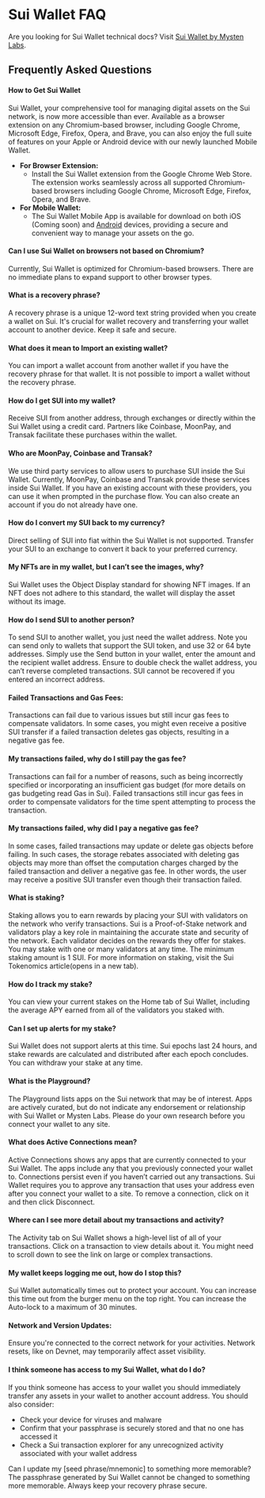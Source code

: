 # Sui Wallet FAQ

Are you looking for Sui Wallet technical docs? Visit [Sui Wallet by Mysten Labs](https://docs.mystenlabs.com/).

## Frequently Asked Questions

#### How to Get Sui Wallet

Sui Wallet, your comprehensive tool for managing digital assets on the Sui network, is now more accessible than ever. Available as a browser extension on any Chromium-based browser, including Google Chrome, Microsoft Edge, Firefox, Opera, and Brave, you can also enjoy the full suite of features on your Apple or Android device with our newly launched Mobile Wallet.

- **For Browser Extension:**
    - Install the Sui Wallet extension from the Google Chrome Web Store. The extension works seamlessly across all supported Chromium-based browsers including Google Chrome, Microsoft Edge, Firefox, Opera, and Brave.
- **For Mobile Wallet:**
    - The Sui Wallet Mobile App is available for download on both iOS (Coming soon) and [Android](https://play.google.com/store/apps/details?id=com.mystenlabs.suiwallet) devices, providing a secure and convenient way to manage your assets on the go.

#### Can I use Sui Wallet on browsers not based on Chromium?
Currently, Sui Wallet is optimized for Chromium-based browsers. There are no immediate plans to expand support to other browser types.

#### What is a recovery phrase?
A recovery phrase is a unique 12-word text string provided when you create a wallet on Sui. It's crucial for wallet recovery and transferring your wallet account to another device. Keep it safe and secure.

#### What does it mean to Import an existing wallet?
You can import a wallet account from another wallet if you have the recovery phrase for that wallet. It is not possible to import a wallet without the recovery phrase.

#### How do I get SUI into my wallet?
Receive SUI from another address, through exchanges or directly within the Sui Wallet using a credit card. Partners like Coinbase, MoonPay, and Transak facilitate these purchases within the wallet.

#### Who are MoonPay, Coinbase and Transak?
We use third party services to allow users to purchase SUI inside the Sui Wallet. Currently, MoonPay, Coinbase and Transak provide these services inside Sui Wallet. If you have an existing account with these providers, you can use it when prompted in the purchase flow. You can also create an account if you do not already have one.

#### How do I convert my SUI back to my currency?
Direct selling of SUI into fiat within the Sui Wallet is not supported. Transfer your SUI to an exchange to convert it back to your preferred currency.

#### My NFTs are in my wallet, but I can’t see the images, why?
Sui Wallet uses the Object Display standard for showing NFT images. If an NFT does not adhere to this standard, the wallet will display the asset without its image.

#### How do I send SUI to another person?
To send SUI to another wallet, you just need the wallet address. Note you can send only to wallets that support the SUI token, and use 32 or 64 byte addresses. Simply use the Send button in your wallet, enter the amount and the recipient wallet address. Ensure to double check the wallet address, you can’t reverse completed transactions. SUI cannot be recovered if you entered an incorrect address.

#### Failed Transactions and Gas Fees:
Transactions can fail due to various issues but still incur gas fees to compensate validators. In some cases, you might even receive a positive SUI transfer if a failed transaction deletes gas objects, resulting in a negative gas fee.

#### My transactions failed, why do I still pay the gas fee?
Transactions can fail for a number of reasons, such as being incorrectly specified or incorporating an insufficient gas budget (for more details on gas budgeting read Gas in Sui). Failed transactions still incur gas fees in order to compensate validators for the time spent attempting to process the transaction.

#### My transactions failed, why did I pay a negative gas fee?
In some cases, failed transactions may update or delete gas objects before failing. In such cases, the storage rebates associated with deleting gas objects may more than offset the computation charges charged by the failed transaction and deliver a negative gas fee. In other words, the user may receive a positive SUI transfer even though their transaction failed.

#### What is staking?
Staking allows you to earn rewards by placing your SUI with validators on the network who verify transactions. Sui is a Proof-of-Stake network and validators play a key role in maintaining the accurate state and security of the network. Each validator decides on the rewards they offer for stakes. You may stake with one or many validators at any time. The minimum staking amount is 1 SUI. For more information on staking, visit the Sui Tokenomics article(opens in a new tab).

#### How do I track my stake?
You can view your current stakes on the Home tab of Sui Wallet, including the average APY earned from all of the validators you staked with.

#### Can I set up alerts for my stake?
Sui Wallet does not support alerts at this time. Sui epochs last 24 hours, and stake rewards are calculated and distributed after each epoch concludes. You can withdraw your stake at any time.

#### What is the Playground?
The Playground lists apps on the Sui network that may be of interest. Apps are actively curated, but do not indicate any endorsement or relationship with Sui Wallet or Mysten Labs. Please do your own research before you connect your wallet to any site.

#### What does Active Connections mean?
Active Connections shows any apps that are currently connected to your Sui Wallet. The apps include any that you previously connected your wallet to. Connections persist even if you haven’t carried out any transactions. Sui Wallet requires you to approve any transaction that uses your address even after you connect your wallet to a site. To remove a connection, click on it and then click Disconnect.

#### Where can I see more detail about my transactions and activity?
The Activity tab on Sui Wallet shows a high-level list of all of your transactions. Click on a transaction to view details about it. You might need to scroll down to see the link on large or complex transactions.

#### My wallet keeps logging me out, how do I stop this?
Sui Wallet automatically times out to protect your account. You can increase this time out from the burger menu on the top right. You can increase the Auto-lock to a maximum of 30 minutes.

#### Network and Version Updates:
Ensure you're connected to the correct network for your activities. Network resets, like on Devnet, may temporarily affect asset visibility.

#### I think someone has access to my Sui Wallet, what do I do?
If you think someone has access to your wallet you should immediately transfer any assets in your wallet to another account address. You should also consider:
- Check your device for viruses and malware
- Confirm that your passphrase is securely stored and that no one has accessed it
- Check a Sui transaction explorer for any unrecognized activity associated with your wallet address

Can I update my [seed phrase/mnemonic] to something more memorable?
The passphrase generated by Sui Wallet cannot be changed to something more memorable. Always keep your recovery phrase secure.
